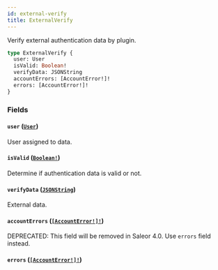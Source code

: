 ```yaml
---
id: external-verify
title: ExternalVerify
---
```


Verify external authentication data by plugin.

```graphql
type ExternalVerify {
  user: User
  isValid: Boolean!
  verifyData: JSONString
  accountErrors: [AccountError!]!
  errors: [AccountError!]!
}
```

### Fields

#### `user` ([`User`](/developer/api-reference/objects/user))

User assigned to data.

#### `isValid` ([`Boolean!`](/developer/api-reference/scalars/boolean))

Determine if authentication data is valid or not.

#### `verifyData` ([`JSONString`](/developer/api-reference/scalars/json-string))

External data.

#### `accountErrors` ([`[AccountError!]!`](/developer/api-reference/objects/account-error))

<span class="badge badge--warning">DEPRECATED: This field will be removed in Saleor 4.0. Use `errors` field instead.</span>

#### `errors` ([`[AccountError!]!`](/developer/api-reference/objects/account-error))
